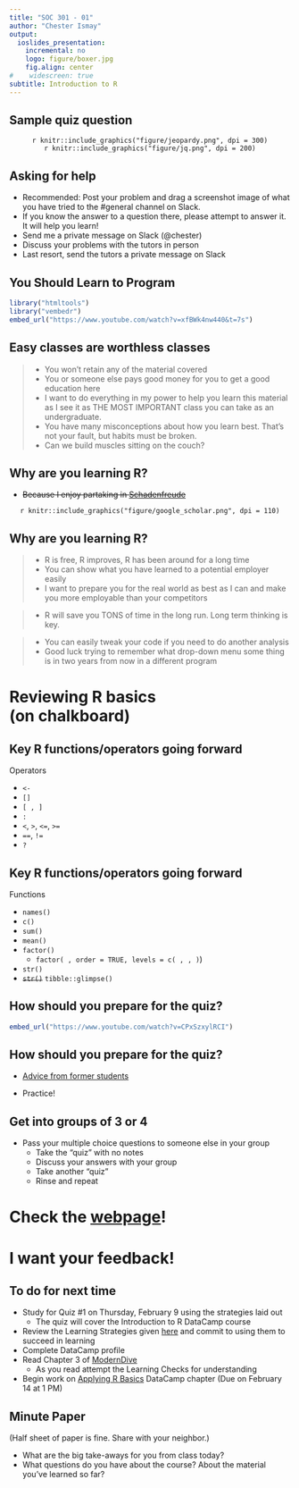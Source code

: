 ```yaml
---
title: "SOC 301 - 01"
author: "Chester Ismay"
output:
  ioslides_presentation:
    incremental: no
    logo: figure/boxer.jpg
    fig.align: center
#    widescreen: true
subtitle: Introduction to R
---
```


## Sample quiz question

<center>
`r knitr::include_graphics("figure/jeopardy.png", dpi = 300)`
</center>

<center>
`r knitr::include_graphics("figure/jq.png", dpi = 200)`
</center>


## Asking for help

- Recommended:  Post your problem and drag a screenshot image of what you have tried to the #general channel on Slack.
- If you know the answer to a question there, please attempt to answer it.  It will help you learn!
- Send me a private message on Slack (@chester)
- Discuss your problems with the tutors in person
- Last resort, send the tutors a private message on Slack

## You Should Learn to Program

```r
library("htmltools")
library("vembedr")
embed_url("https://www.youtube.com/watch?v=xfBWk4nw440&t=7s")
```


## Easy classes are worthless classes

> - You won't retain any of the material covered
> - You or someone else pays good money for you to get a good education here
> - I want to do everything in my power to help you learn this material as I see it as THE MOST IMPORTANT class you can take as an undergraduate.
> - You have many misconceptions about how you learn best.  That's not your fault, but habits must be broken.
> - Can we build muscles sitting on the couch?

## Why are you learning R?

- ~~Because I enjoy partaking in [Schadenfreude](https://en.wikipedia.org/wiki/Schadenfreude)~~

<center>
`r knitr::include_graphics("figure/google_scholar.png", dpi = 110)`
</center>

## Why are you learning R?

> - R is free, R improves, R has been around for a long time
> - You can show what you have learned to a potential employer easily
> - I want to prepare you for the real world as best as I can and make you more employable than your competitors

> - R will save you TONS of time in the long run. Long term thinking is key.

>    - You can easily tweak your code if you need to do another analysis
>    - Good luck trying to remember what drop-down menu some thing is in two years from now in a different program

# Reviewing R basics <br> (on chalkboard)

## Key R functions/operators going forward

Operators

- `<-`
- `[]`
- `[ , ]`
- `:`
- `<`, `>`, `<=`, `>=`
- `==`, `!=`
- `?`

## Key R functions/operators going forward

Functions

- `names()`
- `c()`
- `sum()`
- `mean()`
- `factor()`
    - `factor( , order = TRUE, levels = c( , , )`)
- `str()`
- ~~`str()`~~ `tibble::glimpse()`

## How should you prepare for the quiz?

```r
embed_url("https://www.youtube.com/watch?v=CPxSzxylRCI")
```

## How should you prepare for the quiz?

- [Advice from former students](http://ismayc.github.io/soc301_s2017/advice_from_former/index.html)

- Practice!

## Get into groups of 3 or 4

- Pass your multiple choice questions to someone else in your group
    - Take the "quiz" with no notes
    - Discuss your answers with your group
    - Take another "quiz"
    - Rinse and repeat

# Check the [webpage](https://ismayc.github.io/soc301_s2017/)!

# I want your feedback!

## To do for next time

- Study for Quiz #1 on Thursday, February 9 using the strategies laid out 
    - The quiz will cover the Introduction to R DataCamp course 
- Review the Learning Strategies given [here](http://www.learningscientists.org/posters) and commit to using them to succeed in learning
- Complete DataCamp profile
- Read Chapter 3 of [ModernDive](http://moderndive.com)
    - As you read attempt the Learning Checks for understanding
- Begin work on [Applying R Basics](https://campus.datacamp.com/courses/effective-data-storytelling-using-the-tidyverse/applying-r-basics?ex=1) DataCamp chapter (Due on February 14 at 1 PM)

## Minute Paper

(Half sheet of paper is fine.  Share with your neighbor.)

- What are the big take-aways for you from class today?
- What questions do you have about the course?  About the material you've learned so far?